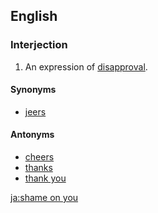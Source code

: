 ==English==

===Interjection===
{{en-interj|head=[[shame]] [[on]] [[you]]}}

# An expression of [[disapproval]].

====Synonyms====
* [[jeers]]

====Antonyms====
* [[cheers]]
* [[thanks]]
* [[thank you]]

[[ja:shame on you]]